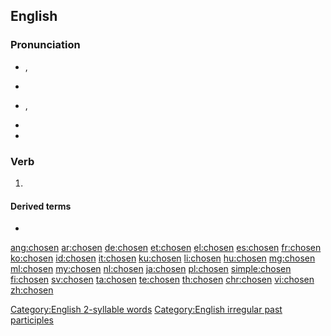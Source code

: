 {{also|Chosen|Chōsen}}
==English==

===Pronunciation===
* {{a|UK}} {{enPR|chōz'ən}}, {{IPA|/ˈtʃəʊ.zən/|lang=en}}
* {{rhymes|əʊzən|lang=en}}
* {{a|US}} {{enPR|chōz'ən}}, {{IPA|/ˈtʃoʊ.zən/|lang=en}}
* {{audio|En-us-chosen.ogg|audio|lang=en}}
* {{rhymes|oʊzən|lang=en}}
[[Category:English 2-syllable words]]

===Verb===
{{head|en|past participle}}

# {{inflection of|choose||past|part|lang=en}} {{qualifier|also used as an adjective}}

====Derived terms====
* {{l|en|chosenness}}

[[Category:English irregular past participles]]

[[ang:chosen]]
[[ar:chosen]]
[[de:chosen]]
[[et:chosen]]
[[el:chosen]]
[[es:chosen]]
[[fr:chosen]]
[[ko:chosen]]
[[id:chosen]]
[[it:chosen]]
[[ku:chosen]]
[[li:chosen]]
[[hu:chosen]]
[[mg:chosen]]
[[ml:chosen]]
[[my:chosen]]
[[nl:chosen]]
[[ja:chosen]]
[[pl:chosen]]
[[simple:chosen]]
[[fi:chosen]]
[[sv:chosen]]
[[ta:chosen]]
[[te:chosen]]
[[th:chosen]]
[[chr:chosen]]
[[vi:chosen]]
[[zh:chosen]]